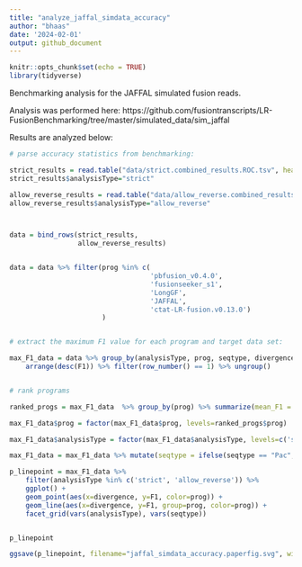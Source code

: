 ```yaml
---
title: "analyze_jaffal_simdata_accuracy"
author: "bhaas"
date: '2024-02-01'
output: github_document
---
```


```r
knitr::opts_chunk$set(echo = TRUE)
library(tidyverse)
```


Benchmarking analysis for the JAFFAL simulated fusion reads.

Analysis was performed here:
https://github.com/fusiontranscripts/LR-FusionBenchmarking/tree/master/simulated_data/sim_jaffal

Results are analyzed below:

```r

# parse accuracy statistics from benchmarking:

strict_results = read.table("data/strict.combined_results.ROC.tsv", header=T, sep="\t", stringsAsFactors = F)
strict_results$analysisType="strict"

allow_reverse_results = read.table("data/allow_reverse.combined_results.ROC.tsv", header=T, sep="\t", stringsAsFactors = F)
allow_reverse_results$analysisType="allow_reverse"



data = bind_rows(strict_results,
                 allow_reverse_results)


data = data %>% filter(prog %in% c(
                                   'pbfusion_v0.4.0',
                                   'fusionseeker_s1',
                                   'LongGF',
                                   'JAFFAL',
                                   'ctat-LR-fusion.v0.13.0')
                       )


# extract the maximum F1 value for each program and target data set: 

max_F1_data = data %>% group_by(analysisType, prog, seqtype, divergence) %>% 
    arrange(desc(F1)) %>% filter(row_number() == 1) %>% ungroup()


# rank programs 

ranked_progs = max_F1_data  %>% group_by(prog) %>% summarize(mean_F1 = mean(F1)) %>% arrange(desc(mean_F1))

max_F1_data$prog = factor(max_F1_data$prog, levels=ranked_progs$prog)

max_F1_data$analysisType = factor(max_F1_data$analysisType, levels=c('strict', 'allow_reverse'))

max_F1_data = max_F1_data %>% mutate(seqtype = ifelse(seqtype == "Pac", "PacBio", seqtype))

```


```r

p_linepoint = max_F1_data %>% 
    filter(analysisType %in% c('strict', 'allow_reverse')) %>%
    ggplot() + 
    geom_point(aes(x=divergence, y=F1, color=prog)) +
    geom_line(aes(x=divergence, y=F1, group=prog, color=prog)) +
    facet_grid(vars(analysisType), vars(seqtype))


p_linepoint

```





```r

ggsave(p_linepoint, filename="jaffal_simdata_accuracy.paperfig.svg", width=8, height=7)

```







